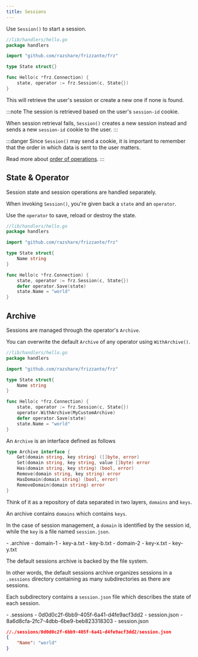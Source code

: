 ```yaml
---
title: Sessions
---
```



Use `Session()` to start a session.

```go
//lib/handlers/hello.go
package handlers

import "github.com/razshare/frizzante/frz"

type State struct{}

func Hello(c *frz.Connection) {
    state, operator := frz.Session(c, State{})
}
```

This will retrieve the user's session or create a new one if none is found.

:::note
The session is retrieved based on the user's `session-id` cookie.

When session retrieval fails, `Session()` creates a 
new session instead and sends a new `session-id` cookie to the user.
:::

:::danger
Since `Session()` may send a cookie, it is important to remember that
the order in which data is sent to the user matters.

Read more about [order of operations](../order-of-operations).
:::

## State & Operator

Session state and session operations are handled separately.

When invoking `Session()`, you're given back a `state` and an `operator`.

Use the `operator` to save, reload or destroy the state.

```go
//lib/handlers/hello.go
package handlers

import "github.com/razshare/frizzante/frz"

type State struct{
    Name string
}

func Hello(c *frz.Connection) {
    state, operator := frz.Session(c, State{})
    defer operator.Save(state)
    state.Name = "world"
}
```

## Archive

Sessions are managed through the operator's `Archive`.

You can overwrite the default `Archive` of any operator using `WithArchive()`.

```go
//lib/handlers/hello.go
package handlers

import "github.com/razshare/frizzante/frz"

type State struct{
    Name string
}

func Hello(c *frz.Connection) {
    state, operator := frz.Session(c, State{})
    operator.WithArchive(MyCustomArchive)
    defer operator.Save(state)
    state.Name = "world"
}
```

An `Archive` is an interface defined as follows

```go
type Archive interface {
    Get(domain string, key string) ([]byte, error)
    Set(domain string, key string, value []byte) error
    Has(domain string, key string) (bool, error)
    Remove(domain string, key string) error
    HasDomain(domain string) (bool, error)
    RemoveDomain(domain string) error
}
```

Think of it as a repository of data separated in two layers, `domains` and `keys`.

An archive contains `domains` which contains `keys`.

In the case of session management, a `domain` is identified by the session id, while the `key` is 
a file named `session.json`.

<FileTree>
    - .archive
        - domain-1
            - key-a.txt
            - key-b.txt
        - domain-2
            - key-x.txt
            - key-y.txt
</FileTree>

The default sessions archive is backed by the file system.

In other words, the default sessions archive organizes sessions in a `.sessions` directory
containing as many subdirectories as there are sessions.

Each subdirectory contains a `session.json` file
which describes the state of each session.

<FileTree>
    - .sessions
        - 0d0d0c2f-6bb9-405f-6a41-d4fe9acf3dd2
            - session.json
        - 8a6d8cfa-2fc7-4dbb-6be9-beb823318303
            - session.json
</FileTree>

```json
//./sessions/0d0d0c2f-6bb9-405f-6a41-d4fe9acf3dd2/session.json
{
    "Name": "world"
}
```